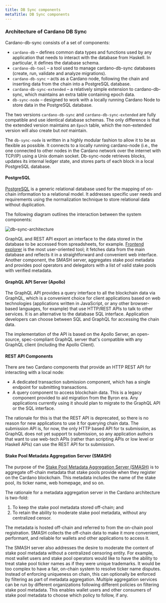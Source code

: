 ```yaml
---
title: DB Sync components
metaTitle: DB Sync components
---
```


### Architecture of Cardano DB Sync

Cardano-db-sync consists of a set of components:

- `cardano-db` – defines common data types and functions used by any application
  that needs to interact with the database from Haskell. In particular, it
  defines the database schema.
- `cardano-db-tool` – a tool used to manage cardano-db-sync databases (create,
  run, validate and analyze migrations).
- `cardano-db-sync` – acts as a Cardano node, following the chain and inserting
  data from the chain into a PostgreSQL database.
- `cardano-db-sync-extended` – a relatively simple extension to cardano-db-sync,
  which maintains an extra table containing epoch data.
- `db-sync-node` – designed to work with a locally running Cardano Node to store
  data in the PostgreSQL database.

The two versions `cardano-db-sync` and `cardano-db-sync-extended` are fully
compatible and use identical database schemas. The only difference is that the
extended version maintains an `Epoch` table, which the non-extended version will
also create but _not_ maintain.

The `db-sync-node` is written in a highly modular fashion to allow it to be as
flexible as possible. It connects to a locally running cardano-node (i.e., the
one connected to other nodes in the Cardano network over the internet with
TCP/IP) using a Unix domain socket. Db-sync-node retrieves blocks, updates its
internal ledger state, and stores parts of each block in a local PostgreSQL
database.

#### PostgreSQL

[PostgreSQL](https://www.postgresql.org/) is a generic relational database used
for the mapping of on-chain information to a relational model. It addresses
specific user needs and requirements using the normalization technique to store
relational data without duplication.

The following diagram outlines the interaction between the system components:

![db-sync-architecture](https://ucarecdn.com/0a179e23-8258-48f8-8204-339e5233cce6/)

GraphQL and REST API export an interface to the data stored in the database to
be accessed from spreadsheets, for example.
[Frontend explorer](https://explorer.cardano.org/en) is the most user-oriented
tool; it fetches data from the main database and reflects it in a
straightforward and convenient web interface. Another component, the SMASH
server, aggregates stake pool metadata and provides pool operators and
delegators with a list of valid stake pools with verified metadata.

#### GraphQL API Server (Apollo)

The GraphQL API provides a query interface to all the blockchain data via
GraphQL, which is a convenient choice for client applications based on web
technologies (applications written in JavaScript, or any other browser-based
languages, for example) that use HTTP/REST APIs to talk to other services. It is
an alternative to the database SQL interface. Application developers can choose
between SQL and GraphQL for accessing the chain data.

The implementation of the API is based on the Apollo Server, an open-source,
spec-compliant GraphQL server that's compatible with any GraphQL client
(including the Apollo Client).

#### REST API Components

There are two Cardano components that provide an HTTP REST API for interacting
with a local node:

- A dedicated transaction submission component, which has a single endpoint for
  submitting transactions.
- A query component to access blockchain data. This is a legacy component
  provided to aid migration from the Byron era. Any applications currently using
  it should plan to migrate to the GraphQL API or the SQL interface.

The rationale for this is that the REST API is deprecated, so there is no reason
for new applications to use it for querying chain data. The submission API is,
for now, the only HTTP based API for tx submission, as GraphQL does not yet
support tx submission, so any application authors that want to use web-tech APIs
(rather than scripting APIs or low level or Haskell APIs) can use the REST API
for tx submission.

#### Stake Pool Metadata Aggregation Server (SMASH)

The purpose of the [Stake Pool Metadata Aggregation Server (SMASH)](https://docs.cardano.org/cardano-components/smash) is to
aggregate off-chain metadata that stake pools provide when they register on the
Cardano blockchain. This metadata includes the name of the stake pool, its
ticker name, web homepage, and so on.

The rationale for a metadata aggregation server in the Cardano architecture is
two-fold:

1. To keep the stake pool metadata stored off-chain; and
2. To retain the ability to moderate stake pool metadata, without any
   centralized censor.

The metadata is hosted off-chain and referred to from the on-chain pool
registration. SMASH collects the off-chain data to make it more convenient,
performant, and reliable for wallets and other applications to access it.

The SMASH server also addresses the desire to moderate the content of stake pool
metadata without a centralized censoring entity. For example, most wallet users
and stake pool operators would like to have the ability to treat stake pool
ticker names as if they were unique trademarks. It would be too complex to have
a fair, on-chain system to resolve ticker name disputes. Instead of enforcing
uniqueness on chain, this can optionally be enforced by filtering as part of
metadata aggregation. Multiple aggregation services can be run by different
organizations following different policies on filtering stake pool metadata.
This enables wallet users and other consumers of stake pool metadata to choose
which policy to follow, if any.
